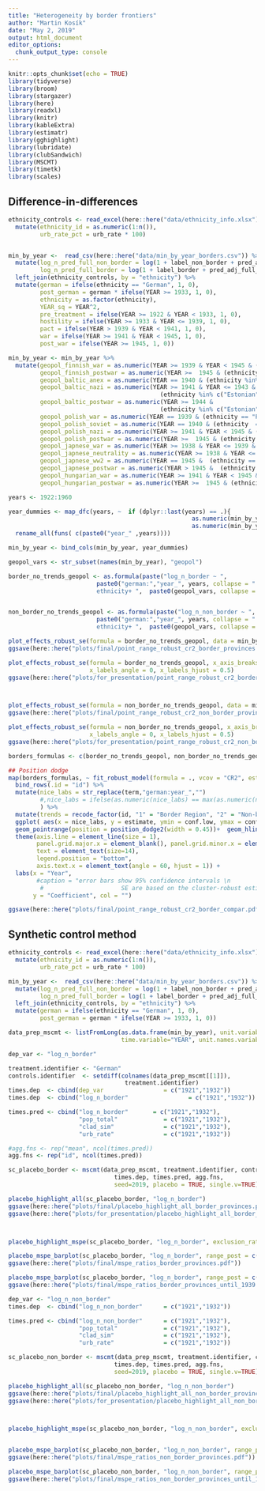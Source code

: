 ```yaml
---
title: "Heterogeneity by border frontiers"
author: "Martin Kosík"
date: "May 2, 2019"
output: html_document
editor_options: 
  chunk_output_type: console
---
```


```r
knitr::opts_chunk$set(echo = TRUE)
library(tidyverse)
library(broom)
library(stargazer)
library(here)
library(readxl)
library(knitr)
library(kableExtra)
library(estimatr)
library(gghighlight)
library(lubridate)
library(clubSandwich)
library(MSCMT)
library(timetk)
library(scales)
```

## Difference-in-differences
```r
ethnicity_controls <- read_excel(here::here("data/ethnicity_info.xlsx")) %>%
  mutate(ethnicity_id = as.numeric(1:n()),
         urb_rate_pct = urb_rate * 100)


min_by_year <-  read_csv(here::here("data/min_by_year_borders.csv")) %>% 
  mutate(log_n_pred_full_non_border = log(1 + label_non_border + pred_adj_full_scaled_non_border),
         log_n_pred_full_border = log(1 + label_border + pred_adj_full_scaled_border)) %>% 
  left_join(ethnicity_controls, by = "ethnicity") %>% 
  mutate(german = ifelse(ethnicity == "German", 1, 0),
         post_german = german * ifelse(YEAR >= 1933, 1, 0),
         ethnicity = as.factor(ethnicity),
         YEAR_sq = YEAR^2, 
         pre_treatment = ifelse(YEAR >= 1922 & YEAR < 1933, 1, 0),
         hostility = ifelse(YEAR >= 1933 & YEAR <= 1939, 1, 0), 
         pact = ifelse(YEAR > 1939 & YEAR < 1941, 1, 0), 
         war = ifelse(YEAR >= 1941 & YEAR < 1945, 1, 0),
         post_war = ifelse(YEAR >= 1945, 1, 0)) 
```

```r
min_by_year <- min_by_year %>% 
  mutate(geopol_finnish_war = as.numeric(YEAR >= 1939 & YEAR < 1945 & (ethnicity == "Finnish")),
         geopol_finnish_postwar = as.numeric(YEAR >=  1945 & (ethnicity == "Finnish")),
         geopol_baltic_anex = as.numeric(YEAR == 1940 & (ethnicity %in% c("Estonian", "Latvian", "Lithuanian"))),
         geopol_baltic_nazi = as.numeric(YEAR >= 1941 & YEAR <= 1943 &
                                           (ethnicity %in% c("Estonian", "Latvian", "Lithuanian"))),
         geopol_baltic_postwar = as.numeric(YEAR >= 1944 & 
                                           (ethnicity %in% c("Estonian", "Latvian", "Lithuanian"))),
         geopol_polish_war = as.numeric(YEAR == 1939 & (ethnicity == "Polish")),
         geopol_polish_soviet = as.numeric(YEAR == 1940 & (ethnicity  == "Polish")),
         geopol_polish_nazi = as.numeric(YEAR >= 1941 & YEAR < 1945 & (ethnicity == "Polish")),
         geopol_polish_postwar = as.numeric(YEAR >=  1945 & (ethnicity == "Polish")),
         geopol_japnese_war = as.numeric(YEAR >= 1938 & YEAR <= 1939 &  (ethnicity == "Japanese")),
         geopol_japnese_neutrality = as.numeric(YEAR >= 1938 & YEAR <= 1944 &  (ethnicity == "Japanese")),
         geopol_japnese_ww2 = as.numeric(YEAR == 1945 &  (ethnicity == "Japanese")),
         geopol_japnese_postwar = as.numeric(YEAR > 1945 &  (ethnicity == "Japanese")),
         geopol_hungarian_war = as.numeric(YEAR >= 1941 & YEAR < 1945 & (ethnicity == "Hungarian")),
         geopol_hungarian_postwar = as.numeric(YEAR >=  1945 & (ethnicity == "Hungarian")))

```

```r
years <- 1922:1960

year_dummies <- map_dfc(years, ~  if (dplyr::last(years) == .){
                                                    as.numeric(min_by_year$YEAR >= .)} else {
                                                    as.numeric(min_by_year$YEAR == .)}) %>% 
  rename_all(funs( c(paste0("year_" ,years))))

min_by_year <- bind_cols(min_by_year, year_dummies)

```


```r
geopol_vars <- str_subset(names(min_by_year), "geopol")

border_no_trends_geopol <- as.formula(paste("log_n_border ~ ", 
                         paste0("german:","year_", years, collapse = " + "),  "+ as.factor(YEAR) +
                         ethnicity+ ",  paste0(geopol_vars, collapse = " + ")))


non_border_no_trends_geopol <- as.formula(paste("log_n_non_border ~ ", 
                         paste0("german:","year_", years, collapse = " + "),  "+ as.factor(YEAR) +
                         ethnicity+ ",  paste0(geopol_vars, collapse = " + ")))
```

```r
plot_effects_robust_se(formula = border_no_trends_geopol, data = min_by_year) 
ggsave(here::here("plots/final/point_range_robust_cr2_border_provinces.pdf"))

plot_effects_robust_se(formula = border_no_trends_geopol, x_axis_breaks = seq(1922, 1960, 3), 
                       x_labels_angle = 0, x_labels_hjust = 0.5)
ggsave(here::here("plots/for_presentation/point_range_robust_cr2_border_provinces.pdf"), scale = 0.7)



plot_effects_robust_se(formula = non_border_no_trends_geopol, data = min_by_year) 
ggsave(here::here("plots/final/point_range_robust_cr2_non_border_provinces.pdf"))

plot_effects_robust_se(formula = non_border_no_trends_geopol, x_axis_breaks = seq(1922, 1960, 3), 
                       x_labels_angle = 0, x_labels_hjust = 0.5)
ggsave(here::here("plots/for_presentation/point_range_robust_cr2_non_border_provinces.pdf"), scale = 0.7)
```

```r
borders_formulas <- c(border_no_trends_geopol, non_border_no_trends_geopol)

## Position dodge
map(borders_formulas, ~ fit_robust_model(formula = ., vcov = "CR2", estimatr = 0)) %>% 
  bind_rows(.id = "id") %>% 
  mutate(nice_labs = str_replace(term,"german:year_","")
         #,nice_labs = ifelse(as.numeric(nice_labs) == max(as.numeric(nice_labs)), str_c(nice_labs, "+"), nice_labs)
         ) %>% 
  mutate(trends = recode_factor(id, "1" = "Border Region", "2" = "Non-border Region")) %>% 
  ggplot( aes(x = nice_labs, y = estimate, ymin = conf.low, ymax = conf.high, group = 1, col = trends))+ 
  geom_pointrange(position = position_dodge2(width = 0.45))+  geom_hline(yintercept= 0) + theme_minimal() + 
  theme(axis.line = element_line(size = 1), 
        panel.grid.major.x = element_blank(), panel.grid.minor.x = element_blank(), 
        text = element_text(size=14),
        legend.position = "bottom", 
        axis.text.x = element_text(angle = 60, hjust = 1)) +
  labs(x = "Year", 
        #caption = "error bars show 95% confidence intervals \n 
         #                      SE are based on the cluster-robust estimator by Pustejovsky and Tipton (2018)", 
       y = "Coefficient", col = "")

ggsave(here::here("plots/final/point_range_robust_cr2_border_compar.pdf"))

```


## Synthetic control method

```r
ethnicity_controls <- read_excel(here::here("data/ethnicity_info.xlsx")) %>%
  mutate(ethnicity_id = as.numeric(1:n()),
         urb_rate_pct = urb_rate * 100)

min_by_year <-  read_csv(here::here("data/min_by_year_borders.csv")) %>% 
  mutate(log_n_pred_full_non_border = log(1 + label_non_border + pred_adj_full_scaled_non_border),
         log_n_pred_full_border = log(1 + label_border + pred_adj_full_scaled_border)) %>% 
  left_join(ethnicity_controls, by = "ethnicity") %>% 
  mutate(german = ifelse(ethnicity == "German", 1, 0),
         post_german = german * ifelse(YEAR >= 1933, 1, 0)) 


```


```r
data_prep_mscmt <- listFromLong(as.data.frame(min_by_year), unit.variable = "ethnicity_id", 
                                time.variable="YEAR", unit.names.variable="ethnicity")

```

```r
dep_var <- "log_n_border"

treatment.identifier <- "German"
controls.identifier  <- setdiff(colnames(data_prep_mscmt[[1]]),
                                 treatment.identifier)
times.dep  <- cbind(dep_var                 = c("1921","1932"))
times.dep  <- cbind("log_n_border"                 = c("1921","1932"))

times.pred <- cbind("log_n_border"       = c("1921","1932"),
                    "pop_total"             = c("1921","1932"),
                    "clad_sim"              = c("1921","1932"),
                    "urb_rate"              = c("1921","1932"))

#agg.fns <- rep("mean", ncol(times.pred))                       
agg.fns <- rep("id", ncol(times.pred))
```

```r
sc_placebo_border <- mscmt(data_prep_mscmt, treatment.identifier, controls.identifier, 
                              times.dep, times.pred, agg.fns,
                              seed=2019, placebo = TRUE, single.v=TRUE)

placebo_highlight_all(sc_placebo_border, "log_n_border")
ggsave(here::here("plots/final/placebo_highlight_all_border_provinces.pdf"))
ggsave(here::here("plots/for_presentation/placebo_highlight_all_border_provinces.pdf"), scale = 0.7)



placebo_highlight_mspe(sc_placebo_border, "log_n_border", exclusion_ratio = 20)

placebo_mspe_barplot(sc_placebo_border, "log_n_border", range_post = c("1933", "1960"))
ggsave(here::here("plots/final/mspe_ratios_border_provinces.pdf"))

placebo_mspe_barplot(sc_placebo_border, "log_n_border", range_post = c("1933", "1939"))
ggsave(here::here("plots/final/mspe_ratios_border_provinces_until_1939.pdf"))


```

```r
dep_var <- "log_n_non_border"
times.dep  <- cbind("log_n_non_border"      = c("1921","1932"))

times.pred <- cbind("log_n_non_border"      = c("1921","1932"),
                    "pop_total"             = c("1921","1932"),
                    "clad_sim"              = c("1921","1932"),
                    "urb_rate"              = c("1921","1932"))

sc_placebo_non_border <- mscmt(data_prep_mscmt, treatment.identifier, controls.identifier, 
                              times.dep, times.pred, agg.fns,
                              seed=2019, placebo = TRUE, single.v=TRUE)

placebo_highlight_all(sc_placebo_non_border, "log_n_non_border")
ggsave(here::here("plots/final/placebo_highlight_all_non_border_provinces.pdf"))
ggsave(here::here("plots/for_presentation/placebo_highlight_all_non_border_provinces.pdf"), scale = 0.7)



placebo_highlight_mspe(sc_placebo_non_border, "log_n_non_border", exclusion_ratio = 20)


placebo_mspe_barplot(sc_placebo_non_border, "log_n_non_border", range_post = c("1933", "1960"))
ggsave(here::here("plots/final/mspe_ratios_non_border_provinces.pdf"))

placebo_mspe_barplot(sc_placebo_non_border, "log_n_non_border", range_post = c("1933", "1939"))
ggsave(here::here("plots/final/mspe_ratios_non_border_provinces_until_1939.pdf"))


```



